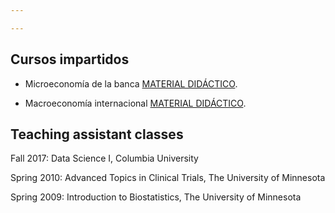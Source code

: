 ```yaml
---

---
```




<link rel="stylesheet" href="styles.css" type="text/css">


## Cursos impartidos

- Microeconomía de la banca [MATERIAL DIDÁCTICO](files/MICRO.pdf).

- Macroeconomía internacional [MATERIAL DIDÁCTICO](files/MACRO.pdf).






## Teaching assistant classes



Fall 2017: Data Science I, Columbia University



Spring 2010: Advanced Topics in Clinical Trials, The University of Minnesota



Spring 2009: Introduction to Biostatistics, The University of Minnesota

